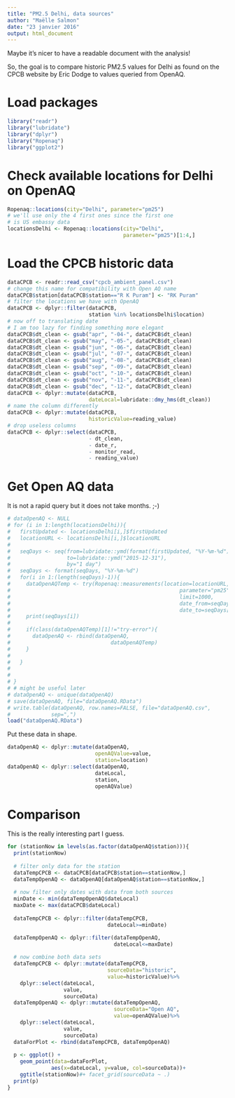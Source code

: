 ```yaml
---
title: "PM2.5 Delhi, data sources"
author: "Maëlle Salmon"
date: "23 janvier 2016"
output: html_document
---
```


Maybe it's nicer to have a readable document with the analysis!

So, the goal is to compare historic PM2.5 values for Delhi as found on the CPCB website by Eric Dodge to values queried from OpenAQ.

# Load packages

```r
library("readr")
library("lubridate")
library("dplyr")
library("Ropenaq")
library("ggplot2")
```

# Check available locations for Delhi on OpenAQ

```r
Ropenaq::locations(city="Delhi", parameter="pm25")
# we'll use only the 4 first ones since the first one
# is US embassy data
locationsDelhi <- Ropenaq::locations(city="Delhi", 
                                     parameter="pm25")[1:4,]
```

# Load the CPCB historic data

```r
dataCPCB <- readr::read_csv("cpcb_ambient_panel.csv")
# change this name for compatibility with Open AQ name
dataCPCB$station[dataCPCB$station=="R K Puram"] <- "RK Puram"
# filter the locations we have with OpenAQ
dataCPCB <- dplyr::filter(dataCPCB,
                          station %in% locationsDelhi$location)
# now off to translating date
# I am too lazy for finding something more elegant
dataCPCB$dt_clean <- gsub("apr", "-04-", dataCPCB$dt_clean)
dataCPCB$dt_clean <- gsub("may", "-05-", dataCPCB$dt_clean)
dataCPCB$dt_clean <- gsub("jun", "-06-", dataCPCB$dt_clean)
dataCPCB$dt_clean <- gsub("jul", "-07-", dataCPCB$dt_clean)
dataCPCB$dt_clean <- gsub("aug", "-08-", dataCPCB$dt_clean)
dataCPCB$dt_clean <- gsub("sep", "-09-", dataCPCB$dt_clean)
dataCPCB$dt_clean <- gsub("oct", "-10-", dataCPCB$dt_clean)
dataCPCB$dt_clean <- gsub("nov", "-11-", dataCPCB$dt_clean)
dataCPCB$dt_clean <- gsub("dec", "-12-", dataCPCB$dt_clean)
dataCPCB <- dplyr::mutate(dataCPCB,
                          dateLocal=lubridate::dmy_hms(dt_clean))
# name the column differently
dataCPCB <- dplyr::mutate(dataCPCB,
                          historicValue=reading_value)
# drop useless columns
dataCPCB <- dplyr::select(dataCPCB,
                          - dt_clean,
                          - date_r,
                          - monitor_read,
                          - reading_value)
```

# Get Open AQ data

It is not a rapid query but it does not take months. ;-)

```r
# dataOpenAQ <- NULL
# for (i in 1:length(locationsDelhi)){
#   firstUpdated <- locationsDelhi[i,]$firstUpdated
#   locationURL <- locationsDelhi[i,]$locationURL
#   
#   seqDays <- seq(from=lubridate::ymd(format(firstUpdated, "%Y-%m-%d")),
#                  to=lubridate::ymd("2015-12-31"),
#                  by="1 day")
#   seqDays <- format(seqDays, "%Y-%m-%d")
#   for(i in 1:(length(seqDays)-1)){
#     dataOpenAQTemp <- try(Ropenaq::measurements(location=locationURL,
#                                                      parameter="pm25",
#                                                      limit=1000,
#                                                      date_from=seqDays[i],
#                                                      date_to=seqDays[i+1]), silent=TRUE)
#     print(seqDays[i])
#     
#     if(class(dataOpenAQTemp)[1]!="try-error"){
#       dataOpenAQ <- rbind(dataOpenAQ,
#                                dataOpenAQTemp)
#     }
#     
#   }
#   
# 
# }
# # might be useful later
# dataOpenAQ <- unique(dataOpenAQ)
# save(dataOpenAQ, file="dataOpenAQ.RData")
# write.table(dataOpenAQ, row.names=FALSE, file="dataOpenAQ.csv",
#             sep=",")
load("dataOpenAQ.RData")
```

Put these data in shape.

```r
dataOpenAQ <- dplyr::mutate(dataOpenAQ,
                            openAQValue=value,
                            station=location)
dataOpenAQ <- dplyr::select(dataOpenAQ,
                            dateLocal,
                            station,
                            openAQValue)
```

# Comparison

This is the really interesting part I guess.

```r
for (stationNow in levels(as.factor(dataOpenAQ$station))){
  print(stationNow)
  
  # filter only data for the station
  dataTempCPCB <- dataCPCB[dataCPCB$station==stationNow,]
  dataTempOpenAQ <- dataOpenAQ[dataOpenAQ$station==stationNow,]
  
  # now filter only dates with data from both sources
  minDate <- min(dataTempOpenAQ$dateLocal)
  maxDate <- max(dataCPCB$dateLocal)
  
  dataTempCPCB <- dplyr::filter(dataTempCPCB,
                                dateLocal>=minDate)

  dataTempOpenAQ <- dplyr::filter(dataTempOpenAQ,
                                  dateLocal<=maxDate)
  
  # now combine both data sets
  dataTempCPCB <- dplyr::mutate(dataTempCPCB,
                                sourceData="historic",
                                value=historicValue)%>%
    dplyr::select(dateLocal,
                  value,
                  sourceData)
  dataTempOpenAQ <- dplyr::mutate(dataTempOpenAQ,
                                  sourceData="Open AQ",
                                  value=openAQValue)%>%
    dplyr::select(dateLocal,
                  value,
                  sourceData)
  dataForPlot <- rbind(dataTempCPCB, dataTempOpenAQ)
  
  p <- ggplot() + 
    geom_point(data=dataForPlot,
              aes(x=dateLocal, y=value, col=sourceData))+ 
    ggtitle(stationNow)#+ facet_grid(sourceData ~ .)
  print(p)
}


```